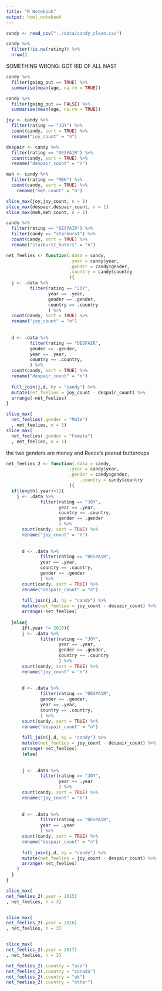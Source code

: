 ```yaml
---
title: "R Notebook"
output: html_notebook
---
```


```r
candy <- read_csv("../data/candy_clean.csv")
```

```r
candy %>% 
  filter(!is.na(rating)) %>% 
  nrow()
```
SOMETHING WRONG: GOT RID OF ALL NAS?


```r
candy %>% 
  filter(going_out == TRUE) %>% 
  summarise(mean(age, na.rm = TRUE))
```
```r
candy %>% 
  filter(going_out == FALSE) %>% 
  summarise(mean(age, na.rm = TRUE))
```

```r
joy <- candy %>% 
  filter(rating == "JOY") %>% 
  count(candy, sort = TRUE) %>% 
  rename("joy_count" = "n")

despair <- candy %>% 
  filter(rating == "DESPAIR") %>% 
  count(candy, sort = TRUE) %>% 
  rename("despair_count" = "n")

meh <- candy %>% 
  filter(rating == "MEH") %>% 
  count(candy, sort = TRUE) %>% 
    rename("meh_count" = "n")

slice_max(joy,joy_count, n = 1)
slice_max(despair,despair_count, n = 1)
slice_max(meh,meh_count, n = 1)
```



```r
candy %>% 
  filter(rating == "DESPAIR") %>% 
  filter(candy == "starburst") %>% 
  count(candy, sort = TRUE) %>% 
  rename("starburst_haters" = "n")
```

```r
net_feelies <- function(.data = candy,
                        .year = candy$year,
                        .gender = candy$gender,
                        .country = candy$country
                        ){
  j <- .data %>% 
         filter(rating == "JOY",
                year == .year,
                gender == .gender,
                country == .country
                ) %>% 
  count(candy, sort = TRUE) %>% 
  rename("joy_count" = "n")
  
    
  d <- .data %>% 
         filter(rating == "DESPAIR",
         gender == .gender,
         year == .year,
         country == .country,
         ) %>% 
  count(candy, sort = TRUE) %>% 
  rename("despair_count" = "n")
     
  full_join(j,d, by = "candy") %>% 
  mutate(net_feelies = joy_count - despair_count) %>% 
  arrange(-net_feelies)
}
```




```r
slice_max(
  net_feelies(.gender = "Male")
  , net_feelies, n = 1)
slice_max(
  net_feelies(.gender = "Female")
  , net_feelies, n = 1)
```

the two genders are money and Reece's peanut buttercups



```r
net_feelies_2 <- function(.data = candy,
                        .year = candy$year,
                        .gender = candy$gender,
                            .country = candy$country
                        ){
  if(length(.year)>1){
    j <- .data %>% 
             filter(rating == "JOY",
                    year == .year,
                    country == .country,
                    gender == .gender
                    ) %>% 
      count(candy, sort = TRUE) %>% 
      rename("joy_count" = "n")
      
        
      d <- .data %>% 
             filter(rating == "DESPAIR",
             year == .year,
             country == .country,
             gender == .gender
             ) %>% 
      count(candy, sort = TRUE) %>% 
      rename("despair_count" = "n")
         
      full_join(j,d, by = "candy") %>% 
      mutate(net_feelies = joy_count - despair_count) %>% 
      arrange(-net_feelies)
    
  }else{
      if(.year != 2015){
      j <- .data %>% 
             filter(rating == "JOY",
                    year == .year,
                    gender == .gender,
                    country == .country
                    ) %>% 
      count(candy, sort = TRUE) %>% 
      rename("joy_count" = "n")
      
        
      d <- .data %>% 
             filter(rating == "DESPAIR",
             gender == .gender,
             year == .year,
             country == .country,
             ) %>% 
      count(candy, sort = TRUE) %>% 
      rename("despair_count" = "n")
         
      full_join(j,d, by = "candy") %>% 
      mutate(net_feelies = joy_count - despair_count) %>% 
      arrange(-net_feelies)
      }else{
        
      
      j <- .data %>% 
             filter(rating == "JOY",
                    year == .year
                    ) %>% 
      count(candy, sort = TRUE) %>% 
      rename("joy_count" = "n")
      
        
      d <- .data %>% 
             filter(rating == "DESPAIR",
             year == .year
             ) %>% 
      count(candy, sort = TRUE) %>% 
      rename("despair_count" = "n")
         
      full_join(j,d, by = "candy") %>% 
      mutate(net_feelies = joy_count - despair_count) %>% 
      arrange(-net_feelies)
    }
  }
}
```


```r

slice_max(
net_feelies_2(.year = 2015)
, net_feelies, n = 3)


slice_max(
net_feelies_2(.year = 2016)
, net_feelies, n = 3)


slice_max(
net_feelies_2(.year = 2017)
, net_feelies, n = 3)
```

```r
net_feelies_2(.country = "usa")
net_feelies_2(.country = "canada")
net_feelies_2(.country = "uk")
net_feelies_2(.country = "other")
```

